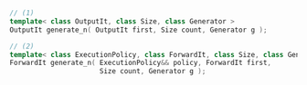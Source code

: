 ```cpp
// (1)
template< class OutputIt, class Size, class Generator >
OutputIt generate_n( OutputIt first, Size count, Generator g );

// (2)
template< class ExecutionPolicy, class ForwardIt, class Size, class Generator >
ForwardIt generate_n( ExecutionPolicy&& policy, ForwardIt first,
                      Size count, Generator g );
```
